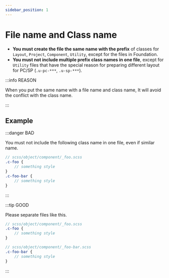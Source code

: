 ```yaml
---
sidebar_position: 1
---
```


# File name and Class name

- **You must create the file the same name with the prefix** of classes for `Layout`, `Project`, `Component`, `Utility`, except for the files in Foundation.
- **You must not include multiple prefix class names in one file**, except for `Utility` files that have the special reason for preparing different layout for PC/SP (`.u-pc-***`, `.u-sp-***`).

:::info REASON

When you put the same name with a file name and class name, It will avoid the conflict with the class name.

:::

## Example

:::danger BAD

You must not include the following class name in one file, even if similar name.

```scss
// scss/object/component/_foo.scss
.c-foo {
    // something style
}
.c-foo-bar {
    // something style
}
```

:::

:::tip GOOD

Please separate files like this.

```scss
// scss/object/component/_foo.scss
.c-foo {
    // something style
}
```

```scss
// scss/object/component/_foo-bar.scss
.c-foo-bar {
    // something style
}
```

:::
